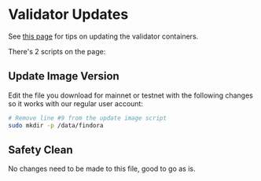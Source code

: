 # Validator Updates
See [this page](https://wiki.findora.org/docs/guides/update-version) for tips on updating the validator containers.

There's 2 scripts on the page:

## Update Image Version

Edit the file you download for mainnet or testnet with the following changes so it works with our regular user account:

```bash
# Remove line #9 from the update image script
sudo mkdir -p /data/findora
```

## Safety Clean

No changes need to be made to this file, good to go as is.